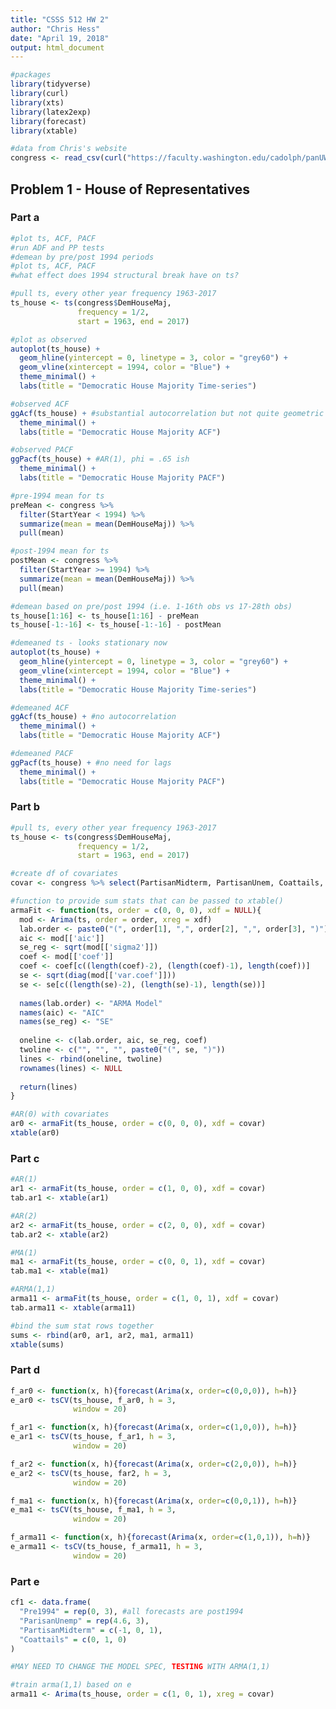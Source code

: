 ```yaml
---
title: "CSSS 512 HW 2"
author: "Chris Hess"
date: "April 19, 2018"
output: html_document
---
```


```r
#packages
library(tidyverse)
library(curl)
library(xts)
library(latex2exp)
library(forecast)
library(xtable)

#data from Chris's website
congress <- read_csv(curl("https://faculty.washington.edu/cadolph/panUW/congress.csv"))
```

## Problem 1 - House of Representatives

### Part a

```r
#plot ts, ACF, PACF
#run ADF and PP tests
#demean by pre/post 1994 periods
#plot ts, ACF, PACF
#what effect does 1994 structural break have on ts?

#pull ts, every other year frequency 1963-2017
ts_house <- ts(congress$DemHouseMaj, 
               frequency = 1/2,
               start = 1963, end = 2017)

#plot as observed
autoplot(ts_house) +
  geom_hline(yintercept = 0, linetype = 3, color = "grey60") +
  geom_vline(xintercept = 1994, color = "Blue") +
  theme_minimal() +
  labs(title = "Democratic House Majority Time-series")

#observed ACF
ggAcf(ts_house) + #substantial autocorrelation but not quite geometric decline
  theme_minimal() +
  labs(title = "Democratic House Majority ACF")

#observed PACF
ggPacf(ts_house) + #AR(1), phi = .65 ish
  theme_minimal() +
  labs(title = "Democratic House Majority PACF")

#pre-1994 mean for ts
preMean <- congress %>% 
  filter(StartYear < 1994) %>% 
  summarize(mean = mean(DemHouseMaj)) %>% 
  pull(mean)

#post-1994 mean for ts
postMean <- congress %>% 
  filter(StartYear >= 1994) %>% 
  summarize(mean = mean(DemHouseMaj)) %>% 
  pull(mean)

#demean based on pre/post 1994 (i.e. 1-16th obs vs 17-28th obs)
ts_house[1:16] <- ts_house[1:16] - preMean 
ts_house[-1:-16] <- ts_house[-1:-16] - postMean

#demeaned ts - looks stationary now
autoplot(ts_house) +
  geom_hline(yintercept = 0, linetype = 3, color = "grey60") +
  geom_vline(xintercept = 1994, color = "Blue") +
  theme_minimal() +
  labs(title = "Democratic House Majority Time-series")

#demeaned ACF
ggAcf(ts_house) + #no autocorrelation
  theme_minimal() +
  labs(title = "Democratic House Majority ACF")

#demeaned PACF
ggPacf(ts_house) + #no need for lags
  theme_minimal() +
  labs(title = "Democratic House Majority PACF")
```

### Part b 

```r
#pull ts, every other year frequency 1963-2017
ts_house <- ts(congress$DemHouseMaj, 
               frequency = 1/2,
               start = 1963, end = 2017)

#create df of covariates
covar <- congress %>% select(PartisanMidterm, PartisanUnem, Coattails, Pre1994)

#function to provide sum stats that can be passed to xtable()
armaFit <- function(ts, order = c(0, 0, 0), xdf = NULL){
  mod <- Arima(ts, order = order, xreg = xdf)
  lab.order <- paste0("(", order[1], ",", order[2], ",", order[3], ")")
  aic <- mod[['aic']]
  se_reg <- sqrt(mod[['sigma2']])
  coef <- mod[['coef']]
  coef <- coef[c((length(coef)-2), (length(coef)-1), length(coef))]
  se <- sqrt(diag(mod[['var.coef']]))
  se <- se[c((length(se)-2), (length(se)-1), length(se))]
  
  names(lab.order) <- "ARMA Model"
  names(aic) <- "AIC"
  names(se_reg) <- "SE"
  
  oneline <- c(lab.order, aic, se_reg, coef)
  twoline <- c("", "", "", paste0("(", se, ")"))
  lines <- rbind(oneline, twoline)
  rownames(lines) <- NULL
  
  return(lines)
}

#AR(0) with covariates
ar0 <- armaFit(ts_house, order = c(0, 0, 0), xdf = covar)
xtable(ar0)
```

### Part c

```r
#AR(1)
ar1 <- armaFit(ts_house, order = c(1, 0, 0), xdf = covar)
tab.ar1 <- xtable(ar1)

#AR(2)
ar2 <- armaFit(ts_house, order = c(2, 0, 0), xdf = covar)
tab.ar2 <- xtable(ar2)

#MA(1)
ma1 <- armaFit(ts_house, order = c(0, 0, 1), xdf = covar)
tab.ma1 <- xtable(ma1)

#ARMA(1,1)
arma11 <- armaFit(ts_house, order = c(1, 0, 1), xdf = covar)
tab.arma11 <- xtable(arma11)

#bind the sum stat rows together
sums <- rbind(ar0, ar1, ar2, ma1, arma11)
xtable(sums)
```

### Part d

```r
f_ar0 <- function(x, h){forecast(Arima(x, order=c(0,0,0)), h=h)}
e_ar0 <- tsCV(ts_house, f_ar0, h = 3,
              window = 20)

f_ar1 <- function(x, h){forecast(Arima(x, order=c(1,0,0)), h=h)}
e_ar1 <- tsCV(ts_house, f_ar1, h = 3,
              window = 20)

f_ar2 <- function(x, h){forecast(Arima(x, order=c(2,0,0)), h=h)}
e_ar2 <- tsCV(ts_house, far2, h = 3,
              window = 20)

f_ma1 <- function(x, h){forecast(Arima(x, order=c(0,0,1)), h=h)}
e_ma1 <- tsCV(ts_house, f_ma1, h = 3,
              window = 20)

f_arma11 <- function(x, h){forecast(Arima(x, order=c(1,0,1)), h=h)}
e_arma11 <- tsCV(ts_house, f_arma11, h = 3,
              window = 20)
```


### Part e

```r
cf1 <- data.frame(
  "Pre1994" = rep(0, 3), #all forecasts are post1994
  "ParisanUnemp" = rep(4.6, 3),
  "PartisanMidterm" = c(-1, 0, 1),
  "Coattails" = c(0, 1, 0)
)

#MAY NEED TO CHANGE THE MODEL SPEC, TESTING WITH ARMA(1,1)

#train arma(1,1) based on e
arma11 <- Arima(ts_house, order = c(1, 0, 1), xreg = covar)

```


